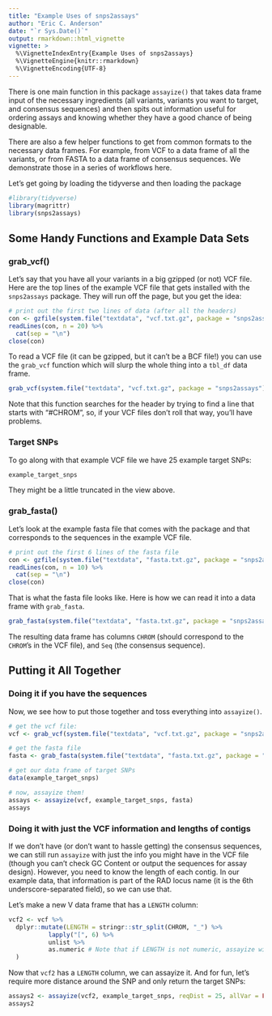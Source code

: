 ```yaml
---
title: "Example Uses of snps2assays"
author: "Eric C. Anderson"
date: "`r Sys.Date()`"
output: rmarkdown::html_vignette
vignette: >
  %\VignetteIndexEntry{Example Uses of snps2assays}
  %\VignetteEngine{knitr::rmarkdown}
  %\VignetteEncoding{UTF-8}
---
```


There is one main function in this package `assayize()` that takes data frame input
of the necessary ingredients (all variants, variants you want to target, and 
consensus sequences) and then spits out information useful for ordering assays
and knowing whether they have a good chance of being designable.

There are also a few helper functions to get from common formats to the necessary data frames.
For example, from VCF to a data frame of all the variants, or from FASTA to a data frame
of consensus sequences.  We demonstrate those in a series of workflows here.

Let's get going by loading the tidyverse and then loading the package
```r
#library(tidyverse)
library(magrittr)
library(snps2assays)
```

## Some Handy Functions and Example Data Sets

### grab_vcf()
Let's say that you have all your variants in a big gzipped (or not) VCF file.  Here are the
top lines of the example VCF file that gets installed with the `snps2assays` package. They will
run off the page, but you get the idea:
```r
# print out the first two lines of data (after all the headers)
con <- gzfile(system.file("textdata", "vcf.txt.gz", package = "snps2assays"))
readLines(con, n = 20) %>%
  cat(sep = "\n")
close(con)
```

To read a VCF file (it can be gzipped, but it can't be a BCF file!) you can use the `grab_vcf` function
which will slurp the whole thing into a `tbl_df` data frame.  
```r
grab_vcf(system.file("textdata", "vcf.txt.gz", package = "snps2assays"))
```
Note that this function searches for 
the header by trying to find a line that starts with "#CHROM", so, if your VCF files don't
roll that way, you'll have problems.  

### Target SNPs
To go along with that example VCF file we have 25 example target SNPs:
```r
example_target_snps
```
They might be a little truncated in the view above.

### grab_fasta()
Let's look at the example fasta file that comes with the package 
and that corresponds to the sequences in 
the example VCF file.
```r
# print out the first 6 lines of the fasta file
con <- gzfile(system.file("textdata", "fasta.txt.gz", package = "snps2assays"))
readLines(con, n = 10) %>%
  cat(sep = "\n")
close(con)
```

That is what the fasta file looks like.  Here is how we can read it into a data frame
with `grab_fasta`.
```r
grab_fasta(system.file("textdata", "fasta.txt.gz", package = "snps2assays"))
```
The resulting data frame has columns `CHROM` (should correspond to the `CHROM`'s in the VCF file),
and `Seq` (the consensus sequence).


## Putting it All Together

### Doing it if you have the sequences
Now, we see how to put those together and toss everything into `assayize()`.
```r
# get the vcf file:
vcf <- grab_vcf(system.file("textdata", "vcf.txt.gz", package = "snps2assays"))

# get the fasta file
fasta <- grab_fasta(system.file("textdata", "fasta.txt.gz", package = "snps2assays"))

# get our data frame of target SNPs
data(example_target_snps)

# now, assayize them!
assays <- assayize(vcf, example_target_snps, fasta)
assays
```


### Doing it with just the VCF information and lengths of contigs

If we don't have (or don't want to hassle getting) the consensus sequences, we can
still run `assayize` with just the info you might have in the VCF file (though you can't
check GC Content or output the sequences for assay design).   However, you need to
know the length of each contig.  In our example data, that information is part
of the RAD locus name (it is the 6th underscore-separated field), so we can use that.

Let's make a new V data frame that has a `LENGTH` column:
```r
vcf2 <- vcf %>%
  dplyr::mutate(LENGTH = stringr::str_split(CHROM, "_") %>%
           lapply("[", 6) %>%
           unlist %>%
           as.numeric # Note that if LENGTH is not numeric, assayize will throw an error!
  )
```

Now that `vcf2` has a `LENGTH` column, we can assayize it.
And for fun, let's require more distance around the SNP
and only return the target SNPs:
```r
assays2 <- assayize(vcf2, example_target_snps, reqDist = 25, allVar = FALSE)
assays2
```
